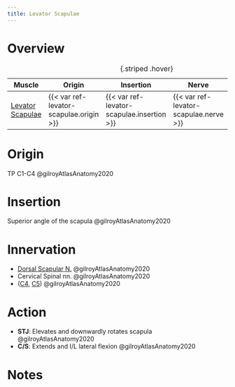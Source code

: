```yaml
---
title: Levator Scapulae
---
```



# Overview

| Muscle  | Origin | Insertion | Nerve | Action |
|------|--------|-------|----------|--------|
| [Levator Scapulae]({{< var ref-levator-scapulae.path >}}) | {{< var ref-levator-scapulae.origin >}} | {{< var ref-levator-scapulae.insertion >}} | {{< var ref-levator-scapulae.nerve >}} | {{< var ref-levator-scapulae.action >}} |
: {.striped .hover}



# Origin

TP C1-C4 @gilroyAtlasAnatomy2020

# Insertion

Superior angle of the scapula @gilroyAtlasAnatomy2020

# Innervation

- [Dorsal Scapular N.]({{< var ref-dorsal-scapular-nerve.path >}}) @gilroyAtlasAnatomy2020
- Cervical Spinal nn. @gilroyAtlasAnatomy2020
- ([C4]({{< var ref-nerve-root.c4 >}}), [C5]({{< var ref-nerve-root.c5 >}})) @gilroyAtlasAnatomy2020


# Action

- **STJ**: Elevates and downwardly rotates scapula @gilroyAtlasAnatomy2020
- **C/S**: Extends and I/L lateral flexion @gilroyAtlasAnatomy2020





# Notes